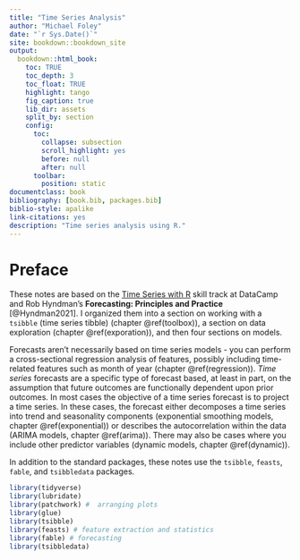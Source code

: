 ```yaml
--- 
title: "Time Series Analysis"
author: "Michael Foley"
date: "`r Sys.Date()`"
site: bookdown::bookdown_site
output:
  bookdown::html_book:
    toc: TRUE
    toc_depth: 3
    toc_float: TRUE
    highlight: tango
    fig_caption: true
    lib_dir: assets
    split_by: section
    config:
      toc:
        collapse: subsection
        scroll_highlight: yes
        before: null
        after: null
      toolbar:
        position: static
documentclass: book
bibliography: [book.bib, packages.bib]
biblio-style: apalike
link-citations: yes
description: "Time series analysis using R."
---
```


# Preface {-}

These notes are based on the [Time Series with R](https://www.datacamp.com/tracks/time-series-with-r) skill track at DataCamp and Rob Hyndman's **Forecasting: Principles and Practice** [@Hyndman2021]. I organized them into a section on working with a `tsibble` (time series tibble) (chapter \@ref(toolbox)), a section on data exploration (chapter \@ref(exporation)), and then four sections on models. 

Forecasts aren't necessarily based on time series models - you can perform a cross-sectional regression analysis of features, possibly including time-related features such as month of year (chapter \@ref(regression)). *Time series* forecasts are a specific type of forecast based, at least in part, on the assumption that future outcomes are functionally dependent upon prior outcomes. In most cases the objective of a time series forecast is to project a time series. In these cases, the forecast either decomposes a time series into trend and seasonality components (exponential smoothing models, chapter \@ref(exponential)) or describes the autocorrelation within the data (ARIMA models, chapter \@ref(arima)). There may also be cases where you include other predictor variables (dynamic models, chapter \@ref(dynamic)).

In addition to the standard packages, these notes use the `tsibble`, `feasts`, `fable`, and `tsibbledata` packages.

```r
library(tidyverse)
library(lubridate)
library(patchwork) #  arranging plots
library(glue)
library(tsibble)
library(feasts) # feature extraction and statistics
library(fable) # forecasting
library(tsibbledata)
```
